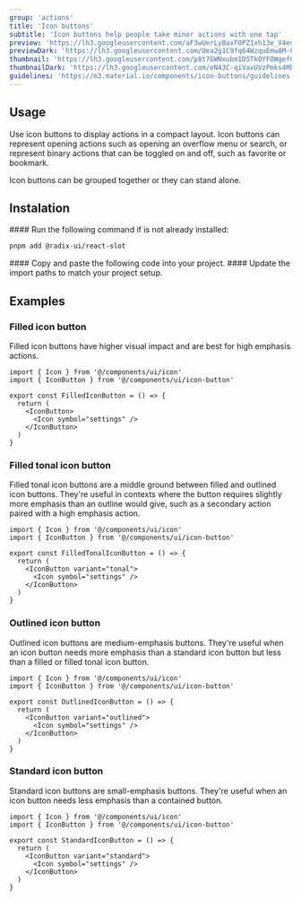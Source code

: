 ```yaml
---
group: 'actions'
title: 'Icon buttons'
subtitle: 'Icon buttons help people take minor actions with one tap'
preview: 'https://lh3.googleusercontent.com/aF3wUerLyBaxFOPZ1xh13e_V4edmAb93KZR4nUo0z7OrLsPP50IpfpXjsuSpAbVoastRziOlT4j4UuRgNX9C2q0N0cHkp9euXiFMUf3C3QEwItMojQ=s0'
previewDark: 'https://lh3.googleusercontent.com/Uea2g1C9fq64WzquEmwAM-CnS5lSB5trvvEFEYe6po_XK5lkVDqlWtHx20HfoHvkp2Z1GJKVPdKvEa2djmzxMptjAfoS57N93Zgwi50FKdrCmmT10cI=s0'
thumbnail: 'https://lh3.googleusercontent.com/p8t7GWNxubm1DSTk0YFOWgef0NJCi5sU1jI0sFkKjhg6JE_kCyBckCntJyXnxy7vVRKda1VL2dvAUuv8Fs6MDelxA5FWLHjMUJnomP7Rf2nCKMxGnTv-=w2400'
thumbnailDark: 'https://lh3.googleusercontent.com/eN43C-qiVaxUVzPmks4Mb7BjdoWXRjxLpBVzNGyARpyylOY3vJfC9ptBmx-B0QDQ5rLmWcqzXpohHrdtMoQxXWaC9Xpp4WVmK-40zwALtHNwLSL5jw=w1200'
guidelines: 'https://m3.material.io/components/icon-buttons/guidelines'
---
```



## Usage

Use icon buttons to display actions in a compact layout. Icon buttons can represent opening actions such as opening an overflow menu or search, or represent binary actions that can be toggled on and off, such as favorite or bookmark.

Icon buttons can be grouped together or they can stand alone.

## Instalation

<Steps>

<Step>
#### Run the following command if is not already installed:

```bash
pnpm add @radix-ui/react-slot
```

</Step>

<Step>
  #### Copy and paste the following code into your project.
  <ComponentSource name="icon-button" />
</Step>

<Step>
#### Update the import paths to match your project setup.

</Step>

</Steps>

## Examples

### Filled icon button

Filled icon buttons have higher visual impact and are best for high emphasis actions.

<ComponentContainer>
  <IconButton.FilledIconButton slot='preview'/>

```tsx
import { Icon } from '@/components/ui/icon'
import { IconButton } from '@/components/ui/icon-button'

export const FilledIconButton = () => {
  return (
    <IconButton>
      <Icon symbol="settings" />
    </IconButton>
  )
}
```

</ComponentContainer>

### Filled tonal icon button

Filled tonal icon buttons are a middle ground between filled and outlined icon buttons. They're useful in contexts where the button requires slightly more emphasis than an outline would give, such as a secondary action paired with a high emphasis action.

<ComponentContainer>
  <IconButton.FilledTonalIconButton slot='preview'/>

```tsx
import { Icon } from '@/components/ui/icon'
import { IconButton } from '@/components/ui/icon-button'

export const FilledTonalIconButton = () => {
  return (
    <IconButton variant="tonal">
      <Icon symbol="settings" />
    </IconButton>
  )
}
```

</ComponentContainer>

### Outlined icon button

Outlined icon buttons are medium-emphasis buttons. They're useful when an icon button needs more emphasis than a standard icon button but less than a filled or filled tonal icon button.

<ComponentContainer>
  <IconButton.OutlinedIconButton slot='preview'/>

```tsx
import { Icon } from '@/components/ui/icon'
import { IconButton } from '@/components/ui/icon-button'

export const OutlinedIconButton = () => {
  return (
    <IconButton variant="outlined">
      <Icon symbol="settings" />
    </IconButton>
  )
}
```

</ComponentContainer>

### Standard icon button

Standard icon buttons are small-emphasis buttons. They're useful when an icon button needs less emphasis than a contained button.

<ComponentContainer>
  <IconButton.StandardIconButton slot='preview'/>

```tsx
import { Icon } from '@/components/ui/icon'
import { IconButton } from '@/components/ui/icon-button'

export const StandardIconButton = () => {
  return (
    <IconButton variant="standard">
      <Icon symbol="settings" />
    </IconButton>
  )
}
```

</ComponentContainer>

